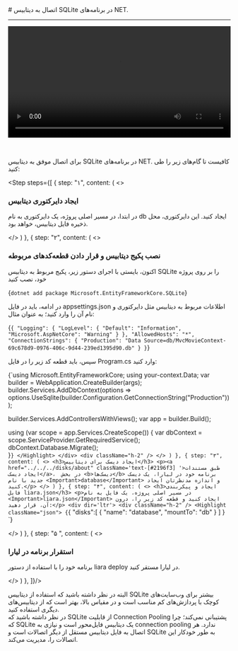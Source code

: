 

<Layout>
<Head>
<title>مستندات اتصال به دیتابیس SQLite در NET. - لیارا</title>
</Head>
# اتصال به دیتابیس SQLite در برنامه‌های NET.
<hr className="mb-2" />

<video
  src="https://files.liara.ir/liara/dotnet/dotnet-ef.mp4"
  controls="controls"
  className="block w-full"
  width="100%" />

<br />
<p> برای اتصال موفق به دیتابیس SQLite در برنامه‌های NET. کافیست تا گام‌های زیر را طی کنید: </p>
<div className="h-2" />

<Step  steps={[
    {
    step: "۱",
    content: (
    <>
            <h3>ایجاد دایرکتوری دیتابیس</h3>
            <div className="h-1" />
            <p>
                در ابتدا، در مسیر اصلی پروژه، یک دایرکتوری به نام <Important>db</Important> ایجاد کنید. این دایرکتوری، 
                محل ذخیره فایل دیتابیس، خواهد بود.
            </p>
    </>
    )
    },
    {
    step: "۲",
    content: (
    <>
            <h3>
                نصب پکیج دیتابیس و قرار دادن قطعه‌کدهای مربوطه
            </h3>
            <p>
                اکنون، بایستی با اجرای دستور زیر، پکیج مربوط به دیتابیس SQLite را بر روی پروژه خود، نصب کنید
            </p>
            <div className="h-2" />
            <div dir='ltr'>
                <Highlight className="dotnet">
                    {`dotnet add package Microsoft.EntityFrameworkCore.SQLite`}
                </Highlight>
            </div>
            <div className="h-2" />
            <p>
                در ادامه، باید در فایل <Important>appsettings.json</Important> اطلاعات مربوط به دیتابیس مثل دایرکتوری و نام آن را وارد کنید؛ به عنوان مثال:
            </p>
                        <div className="h-2" />
            <div dir='ltr'>
                <Highlight className="dotnet">
                    {`{
  "Logging": {
    "LogLevel": {
      "Default": "Information",
      "Microsoft.AspNetCore": "Warning"
    }
  },
  "AllowedHosts": "*",
  "ConnectionStrings": {
    "Production": "Data Source=db/MvcMovieContext-69c678d9-0976-406c-9d44-239ed1395d90.db"
    }
}`}
                </Highlight>
            </div>
            <div className="h-2" />
            <p>
            سپس، باید قطعه کد زیر را در فایل <Important>Program.cs</Important> وارد کنید:
            </p>
                        <div className="h-2" />
            <div dir='ltr'>
                <Highlight className="dotnet">
                    {`using Microsoft.EntityFrameworkCore;
using your-context.Data;
var builder = WebApplication.CreateBuilder(args);
    builder.Services.AddDbContext<your-context>(options =>
        options.UseSqlite(builder.Configuration.GetConnectionString("Production")));

builder.Services.AddControllersWithViews();
var app = builder.Build();

using (var scope = app.Services.CreateScope())
{
    var dbContext = scope.ServiceProvider.GetRequiredService<your-context>();
    dbContext.Database.Migrate();  
}`}
                </Highlight>
            </div>
            <div className="h-2" />
    </>
    )
    },
    {
    step: "۳",
    content: (
    <>
        <h3>ایجاد دیسک برای دیتابیس</h3>
        <p><a href="../../../disks/about" className='text-[#2196f3] '>طبق مستندات ایجاد دیسک</a>،  در بخش <b>دیسک‌ها</b> برنامه خود در لیارا، یک دیسک جدید با نام <Important>database</Important> و اندازه مدنظرتان ایجاد کنید.</p>
    </>
    )
    },
    {
    step: "۴",
    content: (
    <>
        <h3>ایجاد و پیکربندی فایل liara.json</h3>
        <p>در مسیر اصلی پروژه، یک فایل به نام <Important>liara.json</Important> ایجاد کنید و قطعه کد زیر را، درون آن، قرار دهید:</p>
        <div dir='ltr'>
        <div className="h-2" />
        <Highlight className="json">
        {`{
    "disks":[
        {
            "name": "database",
            "mountTo": "db"
        }
    ]
}
`}
        </Highlight>
        </div>
    </>
    )
    },
    {
    step: "۵ ",
    content: (
    <>
        <h3>استقرار برنامه در لیارا</h3>
        <p>برنامه خود را با استفاده از دستور <Important>liara deploy</Important> در لیارا مستقر کنید.</p>
    </>
    )
    },
]}/>
<div className="h-4" />
    

<div className="h-4" />
البته در نظر داشته باشید که استفاده از دیتابیس SQLite بیشتر برای وب‌سایت‌های کوچک با پردازش‌های کم مناسب است و 
در مقیاس بالا، بهتر است که از دیتابیس‌های دیگری استفاده کنید.

<Section id="connection-pooling" title="استفاده از Connection Pooling" />
در نظر داشته باشید که SQLite از قابلیت Connection Pooling پشتیبانی نمی‌کند؛ چرا که SQLite یک دیتابیس فایل‌محور است و نیازی به connection pooling ندارد. هر اتصال به فایل دیتابیس مستقل از دیگر اتصالات است و SQLite به طور خودکار این اتصالات را، مدیریت می‌کند.


</Layout>